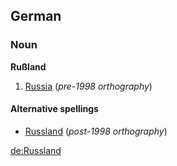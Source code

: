 ==German==
===Noun===
'''Rußland'''

# [[Russia]] (''pre-1998 orthography'')

====Alternative spellings====
*[[Russland]] (''post-1998 orthography'')

[[de:Russland]]
